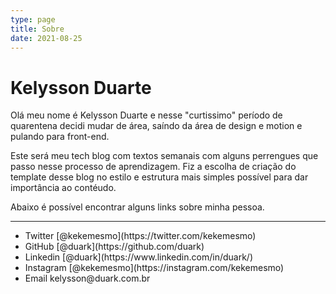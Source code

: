 ```yaml
---
type: page
title: Sobre
date: 2021-08-25
---
```


# Kelysson Duarte

Olá meu nome é Kelysson Duarte e nesse "curtissimo" período de quarentena decidi mudar de área, saíndo da área de design e motion e pulando para front-end.

Este será meu tech blog com textos semanais com alguns perrengues que passo nesse processo de aprendizagem. Fiz a escolha de criação do template desse blog no estilo e estrutura mais simples possível para dar importância ao contéudo.

Abaixo é possível encontrar alguns links sobre minha pessoa.

---

<div>
<ul>
<li>Twitter [@kekemesmo](https://twitter.com/kekemesmo)</li>
<li>GitHub [@duark](https://github.com/duark)</li>
<li>Linkedin [@duark](https://www.linkedin.com/in/duark/)</li>
<li>Instagram [@kekemesmo](https://instagram.com/kekemesmo)</li>
<li>Email kelysson@duark.com.br</li>
</ul>
</div>
